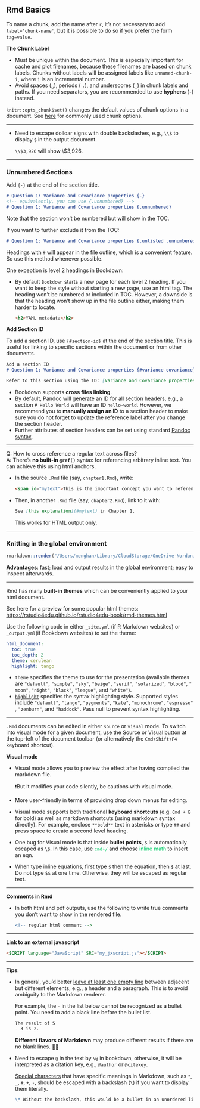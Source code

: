 ## Rmd Basics

To name a chunk, add the name after `r`, it's not necessary to add `label='chunk-name'`, but it is possible to do so if you prefer the form `tag=value`. 

**The Chunk Label**

- Must be unique within the document. This is especially important for cache and plot filenames, because these filenames are based on chunk labels. Chunks without labels will be assigned labels like `unnamed-chunk-i`, where `i` is an incremental number.
- Avoid spaces (`␣`), periods ( `.`), and underscores (`_`) in chunk labels and paths.  If you need separators, you are recommended to use **hyphens** (`-`) instead. 

`knitr::opts_chunk$set()` changes the default values of chunk options in a document. See [here](#common-chunk-options) for commonly used chunk options.


--------------------------------------------------------------------------------


- Need to escape dolloar signs with double backslashes, e.g., `\\$` to display `$` in the output document.

  `\\$3,926` will show \\$3,926.

--------------------------------------------------------------------------------


### Unnumbered Sections

Add `{-}` at the end of the section title.

```markdown
# Question 1: Variance and Covariance properties {-}
<!-- equivalently, you can use {.unnumbered} --> 
# Question 1: Variance and Covariance properties {.unnumbered}
```

Note that the section won't be numbered but will show in the TOC.

If you want to further exclude it from the TOC:

```markdown
# Question 1: Variance and Covariance properties {.unlisted .unnumbered}
```

Headings with `#` will appear in the file outline, which is a convenient feature. So use this method whenever possible. 

One exception is level 2 headings in Bookdown:

- By default `Bookdown` starts a new page for each level 2 heading. If you want to keep the style without starting a new page, use an html tag. The heading won't be numbered or included in TOC. However, a downside is that the heading won't show up in the file outline either, making them harder to locate.

  ```html
  <h2>YAML metadata</h2>
  ```

<span class="env-green">**Add Section ID**</span>

To add a section ID, use `{#section-id}` at the end of the section title. This is useful for linking to specific sections within the document or from other documents.

```markdown
Add a section ID
# Question 1: Variance and Covariance properties {#variance-covariance}

Refer to this section using the ID: [Variance and Covariance properties](#variance-covariance). 
```

- Bookdown supports **cross files linking**.
- By default, Pandoc will generate an ID for all section headers, e.g., a section `# Hello World` will have an ID `hello-world`. However, we recommend you to **manually assign an ID** to a section header to make sure you do not forget to update the reference label after you change the section header. 
- Further attributes of section headers can be set using standard [Pandoc syntax](http://pandoc.org/MANUAL.html#heading-identifiers).

--------------------------------------------------------------------------------

Q: How to cross reference a regular text across files? \
A: There's **no built-in `@ref()`** syntax for referencing arbitrary inline text. You can achieve this using html anchors. 

- In the source `.Rmd` file (say, `chapter1.Rmd`), write:

  ```markdown
  <span id="mytext">This is the important concept you want to reference later.</span>
  ```

- Then, in another `.Rmd` file (say, `chapter2.Rmd`), link to it with:

  ```markdown
  See [this explanation](#mytext) in Chapter 1.
  ```
  This works for HTML output only.

--------------------------------------------------------------------------------


### Knitting in the global environment

```r
rmarkdown::render("/Users/menghan/Library/CloudStorage/OneDrive-Norduniversitet/EK369E/Seminars/w1.rmd", envir=.GlobalEnv)
```

**Advantages**: fast; load and output results in the global environment; easy to inspect afterwards.


--------------------------------------------------------------------------------

Rmd has many **built-in themes** which can be conveniently applied to your html document.

See here for a preview for some popular html themes: <https://rstudio4edu.github.io/rstudio4edu-book/rmd-themes.html>

Use the following code in either `_site.yml` (if R Markdown websites) or `_output.yml`(if Bookdown websites) to set the theme:

```yaml
html_document:
  toc: true
  toc_depth: 2
  theme: cerulean
  highlight: tango
```

- `theme` specifies the theme to use for the presentation (available themes are `"default"`, `"simple"`, `"sky"`, `"beige"`, `"serif"`, `"solarized"`, `"blood"`, `"moon"`, `"night"`, `"black"`, `"league"`, and `"white"`).
- [`highlight`](https://elastic-lovelace-155848.netlify.app/highlighters.html) specifies the syntax highlighting style. Supported styles include `"default"`, `"tango"`, `"pygments"`, `"kate"`, `"monochrome"`, `"espresso"`, `"zenburn"`, and `"haddock"`. Pass null to prevent syntax highlighting.


--------------------------------------------------------------------------------


`.Rmd` documents can be edited in either `source` or `visual` mode. To switch into visual mode for a given document, use the Source or Visual button at the top-left of the document toolbar (or alternatively the `Cmd+Shift+F4` keyboard shortcut).

**Visual mode**

- Visual mode allows you to preview the effect after having compiled the markdown file.

  ❗️But it modifies your code silently, be cautions with visual mode.

- More user-friendly in terms of providing drop down menus for editing.

- Visual mode supports both traditional **keyboard shortcuts** (e.g. `Cmd + B` for bold) as well as markdown shortcuts (using markdown syntax directly). For example, enclose `**bold**` text in asterisks or type `##` and press space to create a second level heading. 

- One bug for Visual mode is that inside **bullet points**, `$` is automatically escaped as `\$`. In this case, use <span style='color:#00CC66'>`cmd+/`</span> and choose <span style='color:#00CC66'>inline math</span> to insert an eqn.

- When type inline equations, first type `$` then the equation, then `$` at last. Do not type `$$` at one time. Otherwise, they will be escaped as regular text.


--------------------------------------------------------------------------------

**Comments in Rmd**

- In both html and pdf outputs, use the following to write true comments you don't want to show in the rendered file.

  ```r
  <!-- regular html comment --> 
  ```

--------------------------------------------------------------------------------

**Link to an external javascript**

```html
<SCRIPT language="JavaScript" SRC="my_jxscript.js"></SCRIPT>
```


--------------------------------------------------------------------------------

**Tips**:

- In general, you'd better <u>leave at least one empty line</u> between adjacent but different elements, e.g., a header and a paragraph. This is to avoid ambiguity to the Markdown renderer. 

  For example, the `-` in the list below cannot be recognized as a bullet point. You need to add a black line before the bullet list.

  ```markdown
  The result of 5
  - 3 is 2.
  ```

  **Different flavors of Markdown** may produce different results if there are no blank lines. 🙈🙈

- Need to escape `@` in the text by `\@` in bookdown, otherwise, it will be interpreted as a citation key, e.g., `@author` or `@citekey`.
  
  [Special characters](https://github.com/mattcone/markdown-guide/blob/master/_basic-syntax/escaping-characters.md) that have specific meanings in Markdown, such as `*`, `_`, `#`, `+`, `-`, should be escaped with a backslash (`\`) if you want to display them literally. 

  ```markdown
  \* Without the backslash, this would be a bullet in an unordered list.
  ```

